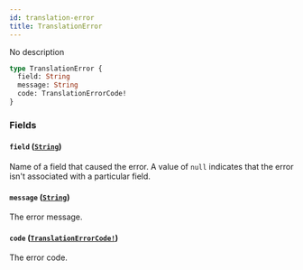 ```yaml
---
id: translation-error
title: TranslationError
---
```


No description

```graphql
type TranslationError {
  field: String
  message: String
  code: TranslationErrorCode!
}
```

### Fields

#### `field` ([`String`](/api-reference/scalars/string.mdx))

Name of a field that caused the error. A value of `null` indicates that the error isn't associated with a particular field.

#### `message` ([`String`](/api-reference/scalars/string.mdx))

The error message.

#### `code` ([`TranslationErrorCode!`](/api-reference/enums/translation-error-code.mdx))

The error code.
